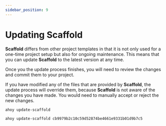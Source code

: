 ```yaml
---
sidebar_position: 9
---
```


# Updating Scaffold

**Scaffold** differs from other project templates in that it is not only used
for a one-time project setup but also for ongoing maintenance. This means that
you can update **Scaffold** to the latest version at any time.

Once you the update process finishes, you will need to review the changes and
commit them to your project.

If you have modified any of the files that are provided by **Scaffold**,
the update process will override them, because **Scaffold** is not aware of the
changes you have made. You would need to manually accept or reject the new
changes.


```shell title="Update to the latest version"
ahoy update-scaffold
```

```shell title="Update to a specific commit"
ahoy update-scaffold cb9979b2c10c59d52874be4661e9331b01d9b7c5
```
